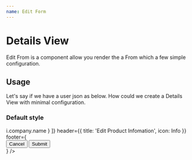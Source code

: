 ```yaml
---
name: Edit Form
---
```



# Details View

Edit From is a component allow you render the a From which a few simple configuration.

<Props of={EditForm} />

## Usage

Let's say if we have a user json as below. How could we create a Details View with minimal configuration.

<ReactJson src={user} />

### Default style

<Playground>
  <EditForm
    data={user}
    fields={[
      'name',
      'username',
      'email',
      'phone',
      'website',
      { name: 'company', accessor: i => i.company.name }
    ]}
    header={{ title: 'Edit Product Infomation', icon: Info }}
    footer={
      <div style={{ textAlign: 'right' }}>
        <Button variant="contained" color="default" style={{ marginRight: 10 }}>
          Cancel
        </Button>
        <Button variant="contained" color="primary">
          Submit
        </Button>
      </div>
    }
  />
</Playground>
